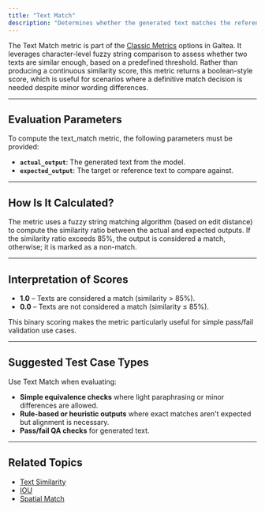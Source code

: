 ```yaml
---
title: "Text Match"
description: "Determines whether the generated text matches the reference with high character-level similarity using fuzzy matching given by the [Text Similarity](/concepts/metric/text-similarity) metric. Returns a binary outcome based on a threshold, making it ideal for simple pass/fail evaluations where exact wording is not required."
---
```


The Text Match metric is part of the [Classic Metrics](/concepts/metric) options in Galtea. It leverages character-level fuzzy string comparison to assess whether two texts are similar enough, based on a predefined threshold. Rather than producing a continuous similarity score, this metric returns a boolean-style score, which is useful for scenarios where a definitive match decision is needed despite minor wording differences.

---

## Evaluation Parameters

To compute the text\_match metric, the following parameters must be provided:

* **`actual_output`**: The generated text from the model.
* **`expected_output`**: The target or reference text to compare against.

---

## How Is It Calculated?

The metric uses a fuzzy string matching algorithm (based on edit distance) to compute the similarity ratio between the actual and expected outputs. If the similarity ratio exceeds 85%, the output is considered a match, otherwise; it is marked as a non-match.

---

## Interpretation of Scores

* **1.0** – Texts are considered a match (similarity > 85%).
* **0.0** – Texts are not considered a match (similarity ≤ 85%).

This binary scoring makes the metric particularly useful for simple pass/fail validation use cases.

---

## Suggested Test Case Types

Use Text Match when evaluating:

* **Simple equivalence checks** where light paraphrasing or minor differences are allowed.
* **Rule-based or heuristic outputs** where exact matches aren't expected but alignment is necessary.
* **Pass/fail QA checks** for generated text.


---
## Related Topics

* [Text Similarity](/concepts/metric/text-similarity)
* [IOU](/concepts/metric/iou)
* [Spatial Match](/concepts/metric/spatial-match)


